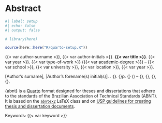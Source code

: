 <!-- %:::% .common h1 begin %:::% -->
# Abstract {.unnumbered}
<!-- %:::% .common h1 end %:::% -->

```r
#| label: setup
#| echo: false
#| output: false

# library(here)

source(here::here("R/quarto-setup.R"))
```

{{< var author-surname >}}, {{< var author-initials >}}. __{{< var title >}}__. {{< var year >}}. {{< var type-of-work >}} ({{< var academic-degree >}}) -- {{< var school >}}, {{< var university >}}, {{< var location >}}, {{< var year >}}.

::: {.content-visible when-format="pdf"}
<!-- %:::% vernacular-abstract reference begin %:::% -->
[Author's surname], [Author's forename(s) initial(s)]. \textbf{\imprimirtitulo}. {\imprimirdata}. {\thelastpage}p. {\imprimirtipotrabalho}  (\imprimirtituloacademico) -- {\imprimirescola}, {\imprimiruniversidade}, {\imprimirlocal}, {\imprimirdata}.
<!-- %:::% vernacular-abstract reference end %:::% -->
:::

<!-- %:::% vernacular-abstract body begin %:::% -->
{abnt} is a [Quarto](https://quarto.org) format designed for theses
and dissertations that adhere to the standards of the Brazilian Association of Technical Standards (ABNT). It is based on
the [`abntex2`](https://www.abntex.net.br/) LaTeX class and on [USP guidelines for creating thesis and dissertation
documents](https://teses.usp.br/index.php?option=com_content&view=article&id=52&Itemid=67&lang=en).
<!-- %:::% vernacular-abstract body end %:::% -->

Keywords: {{< var keyword >}}

::: {.content-visible when-format="pdf"}
<!-- %:::% vernacular-abstract keywords begin %:::% -->
\begin{tabular}{p{2.3cm} p{13.6cm}}
  \textbf{Keywords}: &  [Keyword 1]. [Keyword 2]. [Keyword 3].
\end{tabular}
<!-- %:::% vernacular-abstract keywords end %:::% -->
:::
